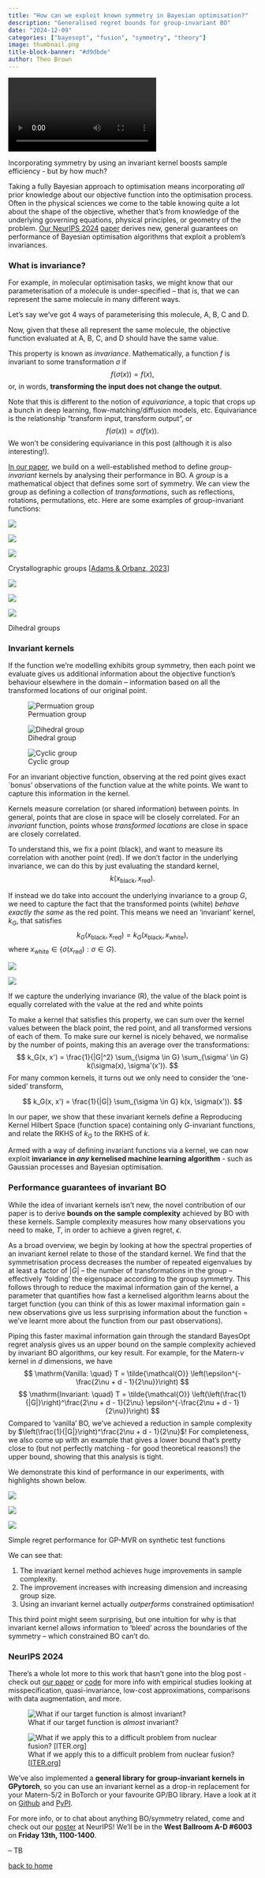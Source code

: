 ```yaml
---
title: "How can we exploit known symmetry in Bayesian optimisation?"
description: "Generalised regret bounds for group-invariant BO"
date: "2024-12-09"
categories: ["bayesopt", "fusion", "symmetry", "theory"]
image: thumbnail.png
title-block-banner: "#d9dbde"
author: Theo Brown
---
```


::: {#fig-video}
![](animation.mp4){autoplay='true'}

Incorporating symmetry by using an invariant kernel boosts sample efficiency - but by how much?
:::

Taking a fully Bayesian approach to optimisation means incorporating *all* prior knowledge about our objective function into the optimisation process.
Often in the physical sciences we come to the table knowing quite a lot about the shape of the objective, whether that's from knowledge of the underlying governing equations, physical principles, or geometry of the problem.
[Our NeurIPS 2024](https://neurips.cc/virtual/2024/poster/95186) [paper](https://arxiv.org/abs/2410.16972) derives new, general guarantees on performance of Bayesian optimisation algorithms that exploit a problem's invariances.

### What is invariance?

For example, in molecular optimisation tasks, we might know that our parameterisation of a molecule is under-specified -- that is, that we can represent the same molecule in many different ways.

Let's say we've got 4 ways of parameterising this molecule, A, B, C and D.

Now, given that these all represent the same molecule, the objective function evaluated at A, B, C, and D should have the same value.

This property is known as *invariance*.
Mathematically, a function $f$ is invariant to some transformation $\sigma$ if
$$
f(\sigma(x)) = f(x),
$$
or, in words, **transforming the input does not change the output**.

Note that this is different to the notion of *equivariance*, a topic that crops up a bunch in deep learning, flow-matching/diffusion models, etc.
Equivariance is the relationship "transform input, transform output", or
$$
f(\sigma(x)) = \sigma (f(x)).
$$ 
We won't be considering equivariance in this post (although it is also interesting!).

[In our paper](https://arxiv.org/abs/2410.16972), we build on a well-established method to define *group-invariant* kernels by analysing their performance in BO.
A *group* is a mathematical object that defines some sort of symmetry.
We can view the group as defining a collection of *transformations*, such as reflections, rotations, permutations, etc.
Here are some examples of group-invariant functions:

::: {.grid}

::: {.g-col-2}
:::

::: {.g-col-8}
:::{#fig-crystal layout-ncol=3}

![](group1.png)

![](group2.png)

![](group3.png)

Crystallographic groups [[Adams & Orbanz, 2023](https://arxiv.org/abs/2306.05261)]
:::
:::
:::


::: {.grid }

::: {.g-col-2}
:::

::: {.g-col-8}
:::{#fig-dihedral layout-ncol=3}

![](dihedral_sample_1.png)

![](dihedral_sample_2.png)

![](dihedral_sample_3.png)

Dihedral groups
:::
:::

:::

### Invariant kernels 

If the function we're modelling exhibits group symmetry, then each point we evaluate gives us additional information about the objective function's behaviour elsewhere in the domain -- information based on all the transformed locations of our original point.

::: {.grid }

::: {.g-col-2}
:::

::: {.g-col-8}
:::{#fig-dihedral layout-ncol=3}

![Permuation group](permutation_group.png)

![Dihedral group](dihedral_group.png)

![Cyclic group](cyclic_group.png)

For an invariant objective function, observing at the red point gives exact `bonus' observations of the function value at the white points. We want to capture this information in the kernel.
:::
:::

:::

Kernels measure correlation (or shared information) between points. 
In general, points that are close in space will be closely correlated.
For an *invariant* function, points whose *transformed locations* are close in space are closely correlated.

To understand this, we fix a point (black), and want to measure its correlation with another point (red).
If we don't factor in the underlying invariance, we can do this by just evaluating the standard kernel,
$$
k(x_\mathrm{black}, x_\mathrm{red}).
$$

If instead we do take into account the underlying invariance to a group $G$, we need to capture the fact that the transformed points (white) *behave exactly the same* as the red point.
This means we need an 'invariant' kernel, $k_G$, that satisfies 
$$
k_G(x_\mathrm{black}, x_\mathrm{red}) = k_G(x_\mathrm{black}, x_\mathrm{white}), 
$$ 
where $x_\mathrm{white} \in \{ \sigma(x_\mathrm{red}) : \sigma \in G \}$.

::: {.grid }
::: {.g-col-2}
:::
::: {.g-col-8}
:::{#fig-arrows layout-ncol=2}
![](dihedral_group_with_arrow1.png)

![](dihedral_group_with_arrow2.png)

If we capture the underlying invariance (R), the value of the black point is equally correlated with the value at the red and white points
:::
:::
:::

To make a kernel that satisfies this property, we can sum over the kernel values between the black point, the red point, and all transformed versions of each of them. To make sure our kernel is nicely behaved, we normalise by the number of points, making this an average over the transformations:
$$
k_G(x, x') = \frac{1}{|G|^2} \sum_{\sigma \in G} \sum_{\sigma' \in G} k(\sigma(x), \sigma'(x')).
$$
For many common kernels, it turns out we only need to consider the 'one-sided' transform,

$$
k_G(x, x') = \frac{1}{|G|} \sum_{\sigma \in G} k(x, \sigma(x')).
$$

In our paper, we show that these invariant kernels define a Reproducing Kernel Hilbert Space (function space) containing only $G$-invariant functions, and relate the RKHS of $k_G$ to the RKHS of $k$.

Armed with a way of defining invariant functions via a kernel, we can now exploit **invariance in *any* kernelised machine learning algorithm** - such as Gaussian processes and Bayesian optimisation.

### Performance guarantees of invariant BO

While the idea of invariant kernels isn't new, the novel contribution of our paper is to derive **bounds on the sample complexity** achieved by BO with these kernels.
Sample complexity measures how many observations you need to make, $T$, in order to achieve a given regret, $\epsilon$.

As a broad overview, we begin by looking at how the spectral properties of an invariant kernel relate to those of the standard kernel.
We find that the symmetrisation process decreases the number of repeated eigenvalues by at least a factor of $|G|$ -- the number of transformations in the group -- effectively 'folding' the eigenspace according to the group symmetry.
This follows through to reduce the maximal information gain of the kernel, a parameter that quantifies how fast a kernelised algorithm learns about the target function (you can think of this as lower maximal information gain = new observations give us less surprising information about the function = we've learnt more about the function from our past observations).

Piping this faster maximal information gain through the standard BayesOpt regret analysis gives us an upper bound on the sample complexity achieved by invariant BO algorithms, our key result. For example, for the Matern-$\nu$ kernel in $d$ dimensions, we have
$$
\mathrm{Vanilla: \quad} T = \tilde{\mathcal{O}} \left(\epsilon^{-\frac{2\nu + d - 1}{2\nu}}\right)
$$
$$
\mathrm{Invariant: \quad} T = \tilde{\mathcal{O}} \left(\left(\frac{1}{|G|}\right)^\frac{2\nu + d - 1}{2\nu} \epsilon^{-\frac{2\nu + d - 1}{2\nu}}\right)
$$
Compared to 'vanilla' BO, we've achieved a reduction in sample complexity by $\left(\frac{1}{|G|}\right)^\frac{2\nu + d - 1}{2\nu}$!
For completeness, we also come up with an example that gives a lower bound that's pretty close to (but not perfectly matching - for good theoretical reasons!) the upper bound, showing that this analysis is tight.

We demonstrate this kind of performance in our experiments, with highlights shown below.

:::{#fig-experiments layout-ncol=3}

![](perminv2d_regret.png)

![](cyclinv3d_regret.png)

![](perminv6d_regret.png)

Simple regret performance for GP-MVR on synthetic test functions
:::

We can see that:

1. The invariant kernel method achieves huge improvements in sample complexity.
2. The improvement increases with increasing dimension and increasing group size.
3. Using an invariant kernel actually *outperforms* constrained optimisation!

This third point might seem surprising, but one intuition for why is that invariant kernel allows information to 'bleed' across the boundaries of the symmetry -- which constrained BO can't do.


### NeurIPS 2024 

There's a whole lot more to this work that hasn't gone into the blog post - check out [our paper](https://arxiv.org/abs/2410.16972) or [code](https://github.com/theo-brown/bayesopt_with_invariances) for more info with empirical studies looking at misspecification, quasi-invariance, low-cost approximations, comparisons with data augmentation, and more. 



::: {.grid}

::: {.g-col-3}
:::

::: {.g-col-6}
:::{layout-ncol=2}
![What if our target function is *almost* invariant?](quasiperminv2d_0.05.png)



![What if we apply this to a difficult problem from nuclear fusion? [[ITER.org](https://www.iter.org/)]](iter.png)
:::
:::


::: {.g-col-3}
:::
:::

We've also implemented a **general library for group-invariant kernels in GPytorch**, so you can use an invariant kernel as a drop-in replacement for your Matern-5/2 in BoTorch or your favourite GP/BO library. Have a look at it on [Github](https://github.com/theo-brown/invariantkernels) and [PyPI](https://pypi.org/project/invariantkernels/).

For more info, or to chat about anything BO/symmetry related, come and check out our [poster](https://neurips.cc/virtual/2024/poster/95186) at NeurIPS!
We'll be in the **West Ballroom A-D #6003** on **Friday 13th, 1100-1400**. 

-- TB

<a class="btn btn-light btn-sm" href=/>
    back to home
</a>